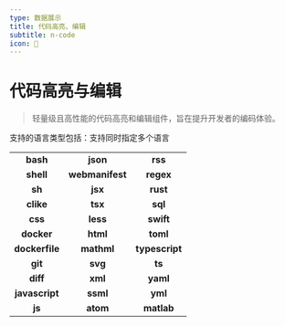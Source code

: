 ```yaml
---
type: 数据展示
title: 代码高亮、编辑
subtitle: n-code
icon: 🌷
---
```


# 代码高亮与编辑

> 轻量级且高性能的代码高亮和编辑组件，旨在提升开发者的编码体验。

支持的语言类型包括：支持同时指定多个语言

|                |                 |                |
| :------------: | :-------------: | :------------: |
|    **bash**    |    **json**     |    **rss**     |
|   **shell**    | **webmanifest** |   **regex**    |
|     **sh**     |     **jsx**     |    **rust**    |
|   **clike**    |     **tsx**     |    **sql**     |
|    **css**     |    **less**     |   **swift**    |
|   **docker**   |    **html**     |    **toml**    |
| **dockerfile** |   **mathml**    | **typescript** |
|    **git**     |     **svg**     |     **ts**     |
|    **diff**    |     **xml**     |    **yaml**    |
| **javascript** |    **ssml**     |    **yml**     |
|     **js**     |    **atom**     |   **matlab**   |
